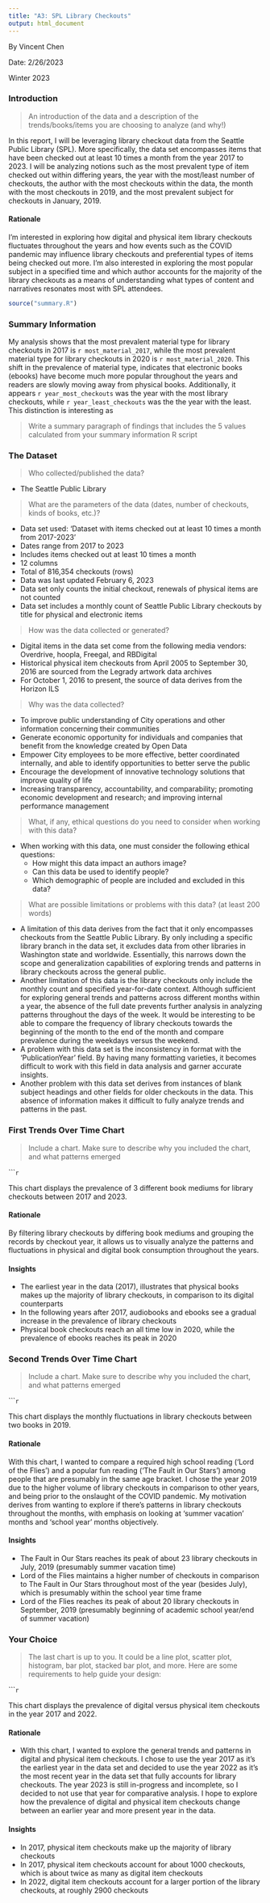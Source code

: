 ```yaml
---
title: "A3: SPL Library Checkouts"
output: html_document
---
```

By Vincent Chen

Date: 2/26/2023

Winter 2023

### Introduction

> An introduction of the data and a description of the trends/books/items you are choosing to analyze (and why!)

In this report, I will be leveraging library checkout data from the Seattle Public Library (SPL). More specifically, the data set encompasses items that have been checked out at least 10 times a month from the year 2017 to 2023. I will be analyzing notions such as the most prevalent type of item checked out within differing years, the year with the most/least number of checkouts, the author with the most checkouts within the data, the month with the most checkouts in 2019, and the most prevalent subject for checkouts in January, 2019. 

#### Rationale
I'm interested in exploring how digital and physical item library checkouts fluctuates throughout the years and how events such as the COVID pandemic may influence library checkouts and preferential types of items being checked out more. I'm also interested in exploring the most popular subject in a specified time and which author accounts for the majority of the library checkouts as a means of understanding what types of content and narratives resonates most with SPL attendees. 

```r
source("summary.R")
```

### Summary Information
My analysis shows that the most prevalent material type for library checkouts in 2017 is `r most_material_2017`, while the most prevalent material type for library checkouts in 2020 is `r most_material_2020`. This shift in the prevalence of material type, indicates that electronic books (ebooks) have become much more popular throughout the years and readers are slowly moving away from physical books. Additionally, it appears `r year_most_checkouts` was the year with the most library checkouts, while `r year_least_checkouts` was the the year with the least. This distinction is interesting as  

> Write a summary paragraph of findings that includes the 5 values calculated from your summary information R script


### The Dataset

> Who collected/published the data? 

- The Seattle Public Library

> What are the parameters of the data (dates, number of checkouts, kinds of books, etc.)?

- Data set used: 'Dataset with items checked out at least 10 times a month from 2017-2023' 
- Dates range from 2017 to 2023 
- Includes items checked out at least 10 times a month 
- 12 columns 
- Total of 816,354 checkouts (rows)
- Data was last updated February 6, 2023
- Data set only counts the initial checkout, renewals of physical items are not counted
- Data set includes a monthly count of Seattle Public Library checkouts by title for physical and electronic items

> How was the data collected or generated?  

- Digital items in the data set come from the following media vendors: Overdrive, hoopla, Freegal, and RBDigital 
- Historical physical item checkouts from April 2005 to September 30, 2016 are sourced from the Legrady artwork data archives 
- For October 1, 2016 to present, the source of data derives from the Horizon ILS

> Why was the data collected?  

- To improve public understanding of City operations and other information concerning their communities 
- Generate economic opportunity for individuals and companies that benefit from the knowledge created by Open Data
- Empower City employees to be more effective, better coordinated internally, and able to identify opportunities to better serve the public 
- Encourage the development of innovative technology solutions that improve quality of life 
- Increasing transparency, accountability, and comparability; promoting economic development and research; and improving internal performance management

> What, if any, ethical questions do you need to consider when working with this data?  

- When working with this data, one must consider the following ethical questions: 
  - How might this data impact an authors image?
  - Can this data be used to identify people? 
  - Which demographic of people are included and excluded in this data? 

> What are possible limitations or problems with this data? (at least 200 words)

- A limitation of this data derives from the fact that it only encompasses checkouts from the Seattle Public Library. By only including a specific library branch in the data set, it excludes data from other libraries in Washington state and worldwide. Essentially, this narrows down the scope and generalization capabilities of exploring trends and patterns in library checkouts across the general public. 
- Another limitation of this data is the library checkouts only include the monthly count and specified year-for-date context. Although sufficient for exploring general trends and patterns across different months within a year, the absence of the full date prevents further analysis in analyzing patterns throughout the days of the week. It would be interesting to be able to compare the frequency of library checkouts towards the beginning of the month to the end of the month and compare prevalence during the weekdays versus the weekend. 
- A problem with this data set is the inconsistency in format with the 'PublicationYear' field. By having many formatting varieties, it becomes difficult to work with this field in data analysis and garner accurate insights. 
- Another problem with this data set derives from instances of blank subject headings and other fields for older checkouts in the data. This absence of information makes it difficult to fully analyze trends and patterns in the past.

### First Trends Over Time Chart

> Include a chart. Make sure to describe why you included the chart, and what patterns emerged

``````r
```

This chart displays the prevalence of 3 different book mediums for library checkouts between 2017 and 2023. 

#### Rationale 
By filtering library checkouts by differing book mediums and grouping the records by checkout year, it allows us to visually analyze the patterns and fluctuations in physical and digital book consumption throughout the years. 

#### Insights 
- The earliest year in the data (2017), illustrates that physical books makes up the majority of library checkouts, in comparison to its digital counterparts 
- In the following years after 2017, audiobooks and ebooks see a gradual increase in the prevalence of library checkouts 
- Physical book checkouts reach an all time low in 2020, while the prevalence of ebooks reaches its peak in 2020

### Second Trends Over Time Chart

> Include a chart. Make sure to describe why you included the chart, and what patterns emerged

``````r
```

This chart displays the monthly fluctuations in library checkouts between two books in 2019.

#### Rationale 
With this chart, I wanted to compare a required high school reading ('Lord of the Flies') and a popular fun reading ('The Fault in Our Stars') among people that are presumably in the same age bracket. I chose the year 2019 due to the higher volume of library checkouts in comparison to other years, and being prior to the onslaught of the COVID pandemic. My motivation derives from wanting to explore if there's patterns in library checkouts throughout the months, with emphasis on looking at 'summer vacation' months and 'school year' months objectively. 

#### Insights 
- The Fault in Our Stars reaches its peak of about 23 library checkouts in July, 2019 (presumably summer vacation time)
- Lord of the Flies maintains a higher number of checkouts in comparison to The Fault in Our Stars throughout most of the year (besides July), which is presumably within the school year time frame 
- Lord of the Flies reaches its peak of about 20 library checkouts in September, 2019 (presumably beginning of academic school year/end of summer vacation)

### Your Choice

> The last chart is up to you. It could be a line plot, scatter plot, histogram, bar plot, stacked bar plot, and more. Here are some requirements to help guide your design:

``````r
```

This chart displays the prevalence of digital versus physical item checkouts in the year 2017 and 2022. 

#### Rationale 
- With this chart, I wanted to explore the general trends and patterns in digital and physical item checkouts. I chose to use the year 2017 as it's the earliest year in the data set and decided to use the year 2022 as it's the most recent year in the data set that fully accounts for library checkouts. The year 2023 is still in-progress and incomplete, so I decided to not use that year for comparative analysis. I hope to explore how the prevalence of digital and physical item checkouts change between an earlier year and more present year in the data.   

#### Insights 
- In 2017, physical item checkouts make up the majority of library checkouts 
- In 2017, physical item checkouts account for about 1000 checkouts, which is about twice as many as digital item checkouts 
- In 2022, digital item checkouts account for a larger portion of the library checkouts, at roughly 2900 checkouts 


